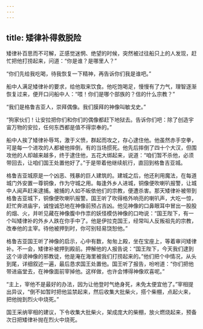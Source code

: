```yaml
---
---
---
```

title: 矮律补得救脱险
---




矮律补百思而不可解，正感觉迷惘、绝望的时候，突然被过往船只上的人发现，赶忙把他打捞起来，问道：“你是谁？是哪里人？”

“你们先给我吃喝，待我恢复一下精神，再告诉你们我是谁吧。”

船中人满足矮律补的要求，给他取来饮食。他吃饱喝足，慢慢有了力气，理智逐渐恢复过来，便开口问船中人：“喂！你们是哪个部族的？信的什么宗教？”

“我们是格鲁吉亚人，崇拜偶像。我们膜拜的神像叫敏戈史。”

“狗家伙们！让安拉把你们和你们的偶像都赶下地狱去。告诉你们吧：除了创造宇宙万物的安拉，任何东西都是值不得崇奉的。”

船中人挨了矮律补辱骂，激于义愤，群起而攻之，存心逮住他。他虽然赤手空拳，可是每一个进攻的人都被他摔倒，有的当场掼死。他先后摔倒了四十个大汉，但围攻他的人却越来越多，终于逮住他，五花大绑起来，说道：“咱们暂不杀他，必须带回去，让咱们国王处置他好了。”于是带着他继续航行，直回到格鲁吉亚城。

格鲁吉亚城原是一个凶恶、残暴的巨人建筑的。建城之后，他还利用魔法，在每道城门外安置一尊铜像，作为守城之用。每逢外乡人进城，铜像便吹喇叭报警，让城中人闻声赶来逮捕。被捕的人如不皈依他们的宗教，便遭杀害。那天矮律补被带到格鲁吉亚城下，铜像便吹喇叭报警。国王听了吹得格外响亮的喇叭声，大吃一惊，赶忙奔进庙宇，诚惶诚恐地在神像前预占吉凶。他见神像的口鼻眼耳中冒出一股股的烟、火，并听见藏在神像腹中作祟的妖怪模仿神像的口吻说：“国王陛下，有一个叫矮律补的外乡人跌在你手中了。他是伊拉克国王，经常叫人反叛祖先的宗教，改奉他的主宰。待他被押到时，你可别轻易饶恕他。”

格鲁吉亚国王听了神像的启示，心中有数，匆匆上殿，坐在宝座上，等着审问矮律补。不一会，矮律补被押到殿前。押解他的人报告说：“国王陛下，今天我们逮到这个诽谤神像的邪教徒，他是淹在海里被我们打捞起来的。”他们把个中情况，从头到尾，详细叙述一遍，最后恳求国王处置他。国王听了报告，吩咐道：“你们把他带进庙堂去，在神像面前宰掉他。这样做，也许会博得神像欢喜呢。”

“主上，宰他不是最好的办法，因为让他登时气绝身死，未免太便宜他了。”宰相提出异议，“倒不如暂时把他监禁起来，然后收集大批柴火，搭个柴棚，点起火来，把他抛到烈火中烧死。”

国王采纳宰相的建议，下令收集大批柴火，架成庞大的柴棚，放火燃烧起来，预备次日把矮律补抛在烈火中烧死。